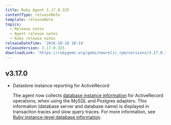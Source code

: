 ```yaml
---
title: Ruby Agent 3.17.0.325
contentType: releaseNote
template: releaseNote
topics:
  - Release notes
  - Agent release notes
  - Ruby release notes
releaseDateTime: '2016-10-18 10:14'
releaseVersion: 3.17.0.325
downloadLink: 'https://rubygems.org/gems/newrelic_rpm/versions/3.17.0.325'
---
```


## v3.17.0

* Datastore instance reporting for ActiveRecord

  The agent now collects [database instance information](https://docs.newrelic.com/docs/apm/applications-menu/features/analyze-database-instance-level-performance-issues) for ActiveRecord operations, when using the MySQL and Postgres adapters. This information (database server and database name) is displayed in transaction traces and slow query traces. For more information, see [Ruby instance-level database information](https://docs.newrelic.com/docs/apm/applications-menu/features/analyze-database-instance-level-performance-issues#ruby-compatibility).
